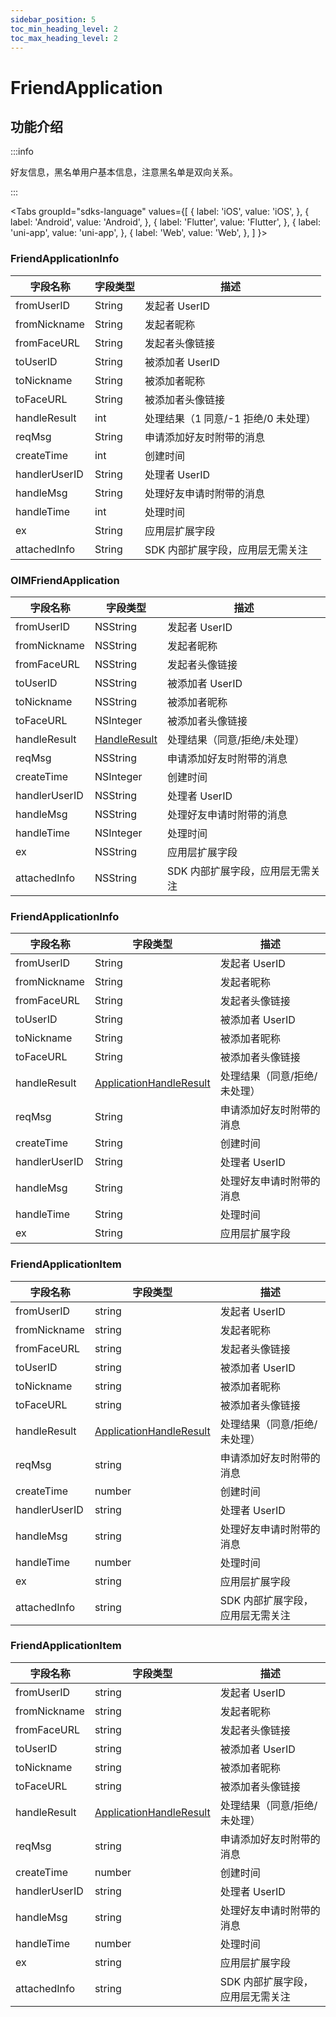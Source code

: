 ```yaml
---
sidebar_position: 5
toc_min_heading_level: 2
toc_max_heading_level: 2
---
```


# FriendApplication

## 功能介绍

:::info

好友信息，黑名单用户基本信息，注意黑名单是双向关系。

:::

<Tabs
groupId="sdks-language"
values={[
{ label: 'iOS', value: 'iOS', },
{ label: 'Android', value: 'Android', },
{ label: 'Flutter', value: 'Flutter', },
{ label: 'uni-app', value: 'uni-app', },
{ label: 'Web', value: 'Web', },
]
}>

<TabItem value="Flutter">

### FriendApplicationInfo

| 字段名称      | 字段类型 | 描述                                |
| ------------- | -------- | ----------------------------------- |
| fromUserID    | String   | 发起者 UserID                       |
| fromNickname  | String   | 发起者昵称                          |
| fromFaceURL   | String   | 发起者头像链接                      |
| toUserID      | String   | 被添加者 UserID                     |
| toNickname    | String   | 被添加者昵称                        |
| toFaceURL     | String   | 被添加者头像链接                    |
| handleResult  | int      | 处理结果（1 同意/-1 拒绝/0 未处理） |
| reqMsg        | String   | 申请添加好友时附带的消息            |
| createTime    | int      | 创建时间                            |
| handlerUserID | String   | 处理者 UserID                       |
| handleMsg     | String   | 处理好友申请时附带的消息            |
| handleTime    | int      | 处理时间                            |
| ex            | String   | 应用层扩展字段                      |
| attachedInfo  | String   | SDK 内部扩展字段，应用层无需关注    |

</TabItem>

<TabItem value="iOS">

### OIMFriendApplication

| 字段名称      | 字段类型                                        | 描述                             |
| ------------- | ----------------------------------------------- | -------------------------------- |
| fromUserID    | NSString                                        | 发起者 UserID                    |
| fromNickname  | NSString                                        | 发起者昵称                       |
| fromFaceURL   | NSString                                        | 发起者头像链接                   |
| toUserID      | NSString                                        | 被添加者 UserID                  |
| toNickname    | NSString                                        | 被添加者昵称                     |
| toFaceURL     | NSInteger                                       | 被添加者头像链接                 |
| handleResult  | [HandleResult](docs/sdks/enum/handleResult.mdx) | 处理结果（同意/拒绝/未处理）     |
| reqMsg        | NSString                                        | 申请添加好友时附带的消息         |
| createTime    | NSInteger                                       | 创建时间                         |
| handlerUserID | NSString                                        | 处理者 UserID                    |
| handleMsg     | NSString                                        | 处理好友申请时附带的消息         |
| handleTime    | NSInteger                                       | 处理时间                         |
| ex            | NSString                                        | 应用层扩展字段                   |
| attachedInfo  | NSString                                        | SDK 内部扩展字段，应用层无需关注 |

</TabItem>

<TabItem value="Android">

### FriendApplicationInfo

| 字段名称      | 字段类型 | 描述                         |
| ------------- | -------- | ---------------------------- |
| fromUserID    | String   | 发起者 UserID                |
| fromNickname  | String   | 发起者昵称                   |
| fromFaceURL   | String   | 发起者头像链接               |
| toUserID      | String   | 被添加者 UserID              |
| toNickname    | String   | 被添加者昵称                 |
| toFaceURL     | String   | 被添加者头像链接             |
| handleResult  | [ApplicationHandleResult](docs/sdks/enum/handleResult.mdx) | 处理结果（同意/拒绝/未处理）     |
| reqMsg        | String   | 申请添加好友时附带的消息     |
| createTime    | String   | 创建时间                     |
| handlerUserID | String   | 处理者 UserID                |
| handleMsg     | String   | 处理好友申请时附带的消息     |
| handleTime    | String   | 处理时间                     |
| ex            | String   | 应用层扩展字段               |

</TabItem>

<TabItem value="Web">

### FriendApplicationItem

| 字段名称      | 字段类型                                                   | 描述                             |
| ------------- | ---------------------------------------------------------- | -------------------------------- |
| fromUserID    | string                                                     | 发起者 UserID                    |
| fromNickname  | string                                                     | 发起者昵称                       |
| fromFaceURL   | string                                                     | 发起者头像链接                   |
| toUserID      | string                                                     | 被添加者 UserID                  |
| toNickname    | string                                                     | 被添加者昵称                     |
| toFaceURL     | string                                                     | 被添加者头像链接                 |
| handleResult  | [ApplicationHandleResult](docs/sdks/enum/handleResult.mdx) | 处理结果（同意/拒绝/未处理）     |
| reqMsg        | string                                                     | 申请添加好友时附带的消息         |
| createTime    | number                                                     | 创建时间                         |
| handlerUserID | string                                                     | 处理者 UserID                    |
| handleMsg     | string                                                     | 处理好友申请时附带的消息         |
| handleTime    | number                                                     | 处理时间                         |
| ex            | string                                                     | 应用层扩展字段                   |
| attachedInfo  | string                                                     | SDK 内部扩展字段，应用层无需关注 |

</TabItem>

<TabItem value="uni-app">

### FriendApplicationItem

| 字段名称      | 字段类型                                                   | 描述                             |
| ------------- | ---------------------------------------------------------- | -------------------------------- |
| fromUserID    | string                                                     | 发起者 UserID                    |
| fromNickname  | string                                                     | 发起者昵称                       |
| fromFaceURL   | string                                                     | 发起者头像链接                   |
| toUserID      | string                                                     | 被添加者 UserID                  |
| toNickname    | string                                                     | 被添加者昵称                     |
| toFaceURL     | string                                                     | 被添加者头像链接                 |
| handleResult  | [ApplicationHandleResult](docs/sdks/enum/handleResult.mdx) | 处理结果（同意/拒绝/未处理）     |
| reqMsg        | string                                                     | 申请添加好友时附带的消息         |
| createTime    | number                                                     | 创建时间                         |
| handlerUserID | string                                                     | 处理者 UserID                    |
| handleMsg     | string                                                     | 处理好友申请时附带的消息         |
| handleTime    | number                                                     | 处理时间                         |
| ex            | string                                                     | 应用层扩展字段                   |
| attachedInfo  | string                                                     | SDK 内部扩展字段，应用层无需关注 |

</TabItem>

</Tabs>
